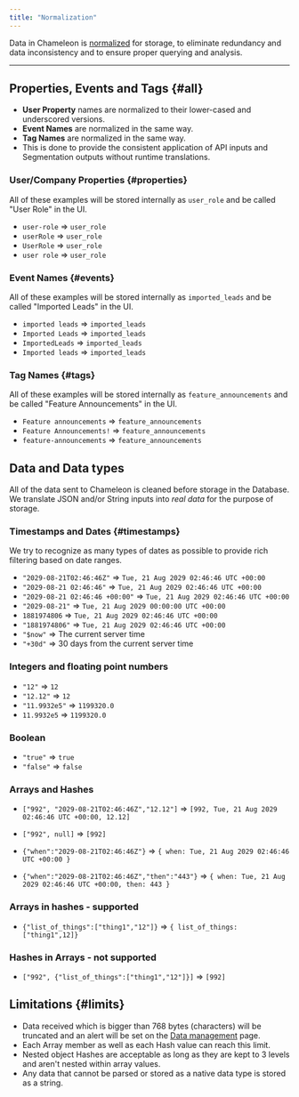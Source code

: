 ```yaml
---
title: "Normalization"
---
```


Data in Chameleon is [normalized](concepts/normalization.md) for storage, to eliminate redundancy and data inconsistency and to ensure proper querying and analysis.

---

## Properties, Events and Tags {#all}

- **User Property** names are normalized to their lower-cased and underscored versions.
- **Event Names** are normalized in the same way.
- **Tag Names** are normalized in the same way.
- This is done to provide the consistent application of API inputs and Segmentation outputs without runtime translations.

### User/Company Properties {#properties}

All of these examples will be stored internally as `user_role` and be called "User Role" in the UI.

- `user-role` => `user_role`
- `userRole` => `user_role`
- `UserRole` => `user_role`
- `user role` => `user_role`

### Event Names {#events}

All of these examples will be stored internally as `imported_leads` and be called "Imported Leads" in the UI.

- `imported leads` => `imported_leads`
- `Imported Leads` => `imported_leads`
- `ImportedLeads` => `imported_leads`
- `Imported leads` => `imported_leads`

### Tag Names {#tags}

All of these examples will be stored internally as `feature_announcements` and be called "Feature Announcements" in the UI.

- `Feature announcements` => `feature_announcements`
- `Feature Announcements!` => `feature_announcements`
- `feature-announcements` => `feature_announcements`

## Data and Data types

All of the data sent to Chameleon is cleaned before storage in the Database.
We translate JSON and/or String inputs into *real data* for the purpose of storage.

### Timestamps and Dates {#timestamps}

We try to recognize as many types of dates as possible to provide rich filtering based on date ranges.

- `"2029-08-21T02:46:46Z"` => `Tue, 21 Aug 2029 02:46:46 UTC +00:00`
- `"2029-08-21 02:46:46"` => `Tue, 21 Aug 2029 02:46:46 UTC +00:00`
- `"2029-08-21 02:46:46 +00:00"` => `Tue, 21 Aug 2029 02:46:46 UTC +00:00`
- `"2029-08-21"` => `Tue, 21 Aug 2029 00:00:00 UTC +00:00`
- `1881974806` => `Tue, 21 Aug 2029 02:46:46 UTC +00:00`
- `"1881974806"` => `Tue, 21 Aug 2029 02:46:46 UTC +00:00`
- `"$now"` => The current server time
- `"+30d"` => 30 days from the current server time

### Integers and floating point numbers

- `"12"` => `12`
- `"12.12"` => `12`
- `"11.9932e5"` => `1199320.0`
- `11.9932e5` => `1199320.0`

### Boolean

- `"true"` => `true`
- `"false"` => `false`

### Arrays and Hashes

- `["992", "2029-08-21T02:46:46Z","12.12"]` => `[992, Tue, 21 Aug 2029 02:46:46 UTC +00:00, 12.12]`
- `["992", null]` => `[992]`

- `{"when":"2029-08-21T02:46:46Z"}` => `{ when: Tue, 21 Aug 2029 02:46:46 UTC +00:00 }`
- `{"when":"2029-08-21T02:46:46Z","then":"443"}` => `{ when: Tue, 21 Aug 2029 02:46:46 UTC +00:00, then: 443 }`

### Arrays in hashes - supported

- `{"list_of_things":["thing1","12"]}` => `{ list_of_things: ["thing1",12]}`

### Hashes in Arrays - not supported

- `["992", {"list_of_things":["thing1","12"]}]` => `[992]`

## Limitations {#limits}

- Data received which is bigger than 768 bytes (characters) will be truncated and an alert will be set on the [Data management](https://app.chameleon.io/data/properties/profile) page.
- Each Array member as well as each Hash value can reach this limit.
- Nested object Hashes are acceptable as long as they are kept to 3 levels and aren't nested within array values.
- Any data that cannot be parsed or stored as a native data type is stored as a string.